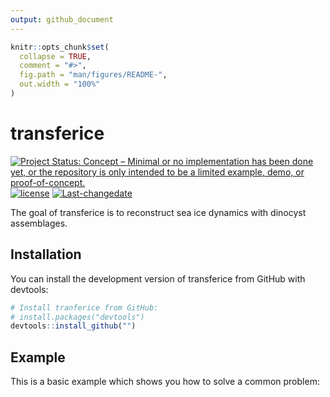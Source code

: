 ```yaml
---
output: github_document
---
```


<!-- README.md is generated from README.Rmd. Please edit that file -->

```r
knitr::opts_chunk$set(
  collapse = TRUE,
  comment = "#>",
  fig.path = "man/figures/README-",
  out.width = "100%"
)
```

# transferice

<!-- badges: start -->
[![Project Status: Concept – Minimal or no implementation has been done yet, or the repository is only intended to be a limited example, demo, or proof-of-concept.](https://www.repostatus.org/badges/latest/concept.svg)](https://www.repostatus.org/#concept)
[![license](https://img.shields.io/github/license/mashape/apistatus.svg)](https://choosealicense.com/licenses/mit/)
[![Last-changedate](https://img.shields.io/badge/last%20change-`r gsub('-', '--', Sys.Date())`-yellowgreen.svg)](/commits/master)
<!-- badges: end -->

The goal of transferice is to reconstruct sea ice dynamics with dinocyst assemblages.

## Installation

You can install the development version of transferice from GitHub with devtools:

``` r
# Install tranferice from GitHub: 
# install.packages("devtools")
devtools::install_github("")
```

## Example

This is a basic example which shows you how to solve a common problem:

```r
```

